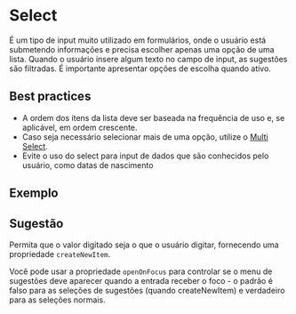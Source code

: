 
# Select

É um tipo de input muito utilizado em formulários, onde o usuário está submetendo informações e precisa escolher apenas uma opção de uma lista. Quando o usuário insere algum texto no campo de input, as sugestões são filtradas. É importante apresentar opções de escolha quando ativo.

## Best practices

- A ordem dos itens da lista deve ser baseada na frequência de uso e, se aplicável, em ordem crescente.
- Caso seja necessário selecionar mais de uma opção, utilize o [Multi Select](/components/multi-select).
- Evite o uso do select para input de dados que são conhecidos pelo usuário, como datas de nascimento

## Exemplo

<Demo src='pages/components/select/Select' />

## Sugestão

Permita que o valor digitado seja o que o usuário digitar, fornecendo uma propriedade `createNewItem`.

Você pode usar a propriedade `openOnFocus` para controlar se o menu de sugestões deve aparecer quando a entrada receber o foco - o padrão é falso para as seleções de sugestões (quando createNewItem) e verdadeiro para as seleções normais.

<Demo src='pages/components/select/Suggestion' />
